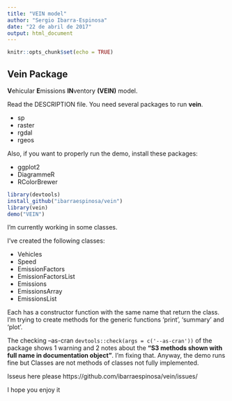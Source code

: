 ```yaml
---
title: "VEIN model"
author: "Sergio Ibarra-Espinosa"
date: "22 de abril de 2017"
output: html_document
---
```


```r
knitr::opts_chunk$set(echo = TRUE)
```

## Vein Package

**V**ehicular **E**missions **IN**ventory **(VEIN)** model.  

Read the DESCRIPTION file. You need several packages to run **vein**.

- sp
- raster
- rgdal
- rgeos

Also, if you want to properly run the demo, install these packages:

- ggplot2
- DiagrammeR
- RColorBrewer


```r
library(devtools)
install_github("ibarraespinosa/vein")
library(vein)
demo("VEIN")
```

I'm currently working in some classes.

I've created the following classes:

- Vehicles
- Speed
- EmissionFactors
- EmissionFactorsList
- Emissions
- EmissionsArray
- EmissionsList

Each has a constructor function with the same name that return the class. I'm
trying to create methods for the generic functions 'print', 'summary' and 
'plot'.

The checking --as-cran `devtools::check(args = c('--as-cran'))` of the package shows 1 warning and 2 notes about the 
**"S3 methods shown with full name in documentation object"**. I'm fixing that.
Anyway, the demo runs fine but Classes are not methods of classes not fully
implemented.

Isseus here please https://github.com/ibarraespinosa/vein/issues/

I hope you enjoy it
